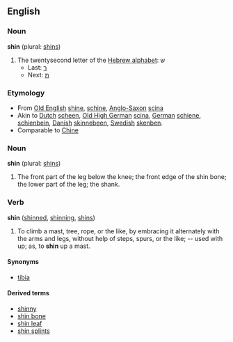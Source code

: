 ==English==

===Noun===

'''shin''' (plural: [[shins]])

# The twentysecond letter of the [[Wikipedia:Hebrew alphabet|Hebrew alphabet]]: &#1513;
#* Last: [[Resh|&#1512;]]
#* Next: [[Tav|&#1514;]]

===Etymology===

* From [[Old English]] [[shine]], [[schine]], [[Anglo-Saxon]] [[scina]]
* Akin to [[Dutch]] [[scheen]], [[w:Old High German|Old High German]] [[scina]], [[German]] [[schiene]], [[schienbein]], [[Danish]] [[skinnebeen]], [[Swedish]] [[skenben]].  
* Comparable to [[Chine]]

===Noun===

'''shin''' (plural: [[shins]])

# The front part of the leg below the knee; the front edge of the shin bone; the lower part of the leg; the shank.

===Verb===

'''shin''' ([[shinned]], [[shinning]], [[shins]])

# To climb a mast, tree, rope, or the like, by embracing it alternately with the arms and legs, without help of steps, spurs, or the like; -- used with up; as, to '''shin''' up a mast.

====Synonyms====

* [[tibia]]

====Derived terms====

* [[shinny]]
* [[shin bone]]
* [[shin leaf]]
* [[shin splints]]